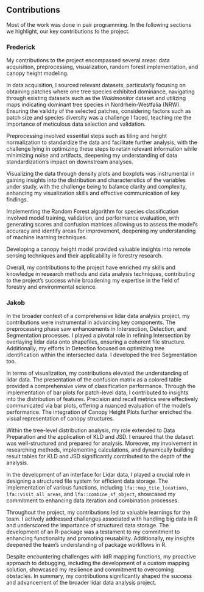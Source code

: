## Contributions

Most of the work was done in pair programming. In the following sections we highlight, our key contributions to the project.

### Frederick

My contributions to the project encompassed several areas: data acquisition, preprocessing, visualization, random forest implementation, and canopy height modeling.

In data acquisition, I sourced relevant datasets, particularly focusing on obtaining patches where one tree species exhibited dominance, navigating through existing datasets such as the *Waldmonitor* dataset and utilizing maps indicating dominant tree species in Nordrhein-Westfalia (NRW). Ensuring the validity of the selected patches, considering factors such as patch size and species diversity was a challenge I faced, teaching me the importance of meticulous data selection and validation.

Preprocessing involved essential steps such as tiling and height normalization to standardize the data and facilitate further analysis, with the challenge lying in optimizing these steps to retain relevant information while minimizing noise and artifacts, deepening my understanding of data standardization's impact on downstream analyses.

Visualizing the data through density plots and boxplots was instrumental in gaining insights into the distribution and characteristics of the variables under study, with the challenge being to balance clarity and complexity, enhancing my visualization skills and effective communication of key findings.

Implementing the Random Forest algorithm for species classification involved model training, validation, and performance evaluation, with generating scores and confusion matrices allowing us to assess the model's accuracy and identify areas for improvement, deepening my understanding of machine learning techniques.

Developing a canopy height model provided valuable insights into remote sensing techniques and their applicability in forestry research.

Overall, my contributions to the project have enriched my skills and knowledge in research methods and data analysis techniques, contributing to the project's success while broadening my expertise in the field of forestry and environmental science.

### Jakob

In the broader context of a comprehensive lidar data analysis project, my contributions were instrumental in advancing key components. The preprocessing phase saw enhancements in Intersection, Detection, and Segmentation processes. I played a pivotal role in refining Intersection by overlaying lidar data onto shapefiles, ensuring a coherent file structure. Additionally, my efforts in Detection focused on optimizing tree identification within the intersected data. I developed the tree Segmentation too.

In terms of visualization, my contributions elevated the understanding of lidar data. The presentation of the confusion matrix as a colored table provided a comprehensive view of classification performance. Through the implementation of bar plots for patch-level data, I contributed to insights into the distribution of features. Precision and recall metrics were effectively communicated via bar plots, offering a nuanced evaluation of the model's performance. The integration of Canopy Height Plots further enriched the visual representation of canopy structures.

Within the tree-level distribution analysis, my role extended to Data Preparation and the application of KLD and JSD. I ensured that the dataset was well-structured and prepared for analysis. Moreover, my involvement in researching methods, implementing calculations, and dynamically building result tables for KLD and JSD significantly contributed to the depth of the analysis.

In the development of an interface for Lidar data, I played a crucial role in designing a structured file system for efficient data storage. The implementation of various functions, including `lfa::map_tile_locations`, `lfa::visit_all_areas`, and `lfa::combine_sf_object`, showcased my commitment to enhancing data iteration and combination processes.

Throughout the project, my contributions led to valuable learnings for the team. I actively addressed challenges associated with handling big data in R and underscored the importance of structured data storage. The development of an R-package was a testament to my commitment to enhancing functionality and promoting reusability. Additionally, my insights deepened the team's understanding of package workflows in R.

Despite encountering challenges with lidR mapping functions, my proactive approach to debugging, including the development of a custom mapping solution, showcased my resilience and commitment to overcoming obstacles. In summary, my contributions significantly shaped the success and advancement of the broader lidar data analysis project.
